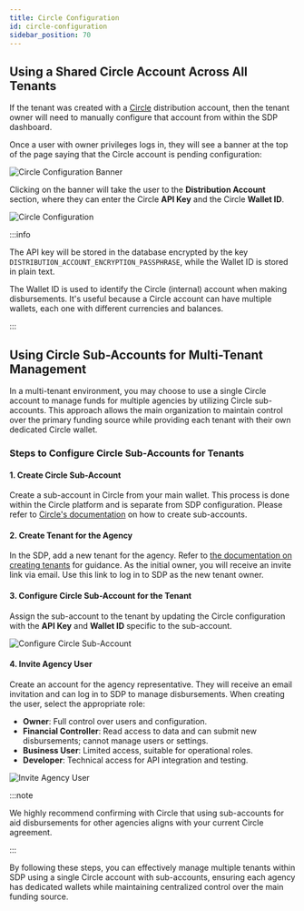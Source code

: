 ```yaml
---
title: Circle Configuration
id: circle-configuration
sidebar_position: 70
---
```


## Using a Shared Circle Account Across All Tenants

If the tenant was created with a [Circle] distribution account, then the tenant owner will need to manually configure that account from within the SDP dashboard.

Once a user with owner privileges logs in, they will see a banner at the top of the page saying that the Circle account is pending configuration:

![Circle Configuration Banner](/assets/SDP/SDP30.png)

Clicking on the banner will take the user to the **Distribution Account** section, where they can enter the Circle **API Key** and the Circle **Wallet ID**.

![Circle Configuration](/assets/SDP/SDP31.png)

:::info

The API key will be stored in the database encrypted by the key `DISTRIBUTION_ACCOUNT_ENCRYPTION_PASSPHRASE`, while the Wallet ID is stored in plain text.

The Wallet ID is used to identify the Circle (internal) account when making disbursements. It's useful because a Circle account can have multiple wallets, each one with different currencies and balances.

:::

## Using Circle Sub-Accounts for Multi-Tenant Management

In a multi-tenant environment, you may choose to use a single Circle account to manage funds for multiple agencies by utilizing Circle sub-accounts. This approach allows the main organization to maintain control over the primary funding source while providing each tenant with their own dedicated Circle wallet.

### Steps to Configure Circle Sub-Accounts for Tenants

#### 1. Create Circle Sub-Account

Create a sub-account in Circle from your main wallet. This process is done within the Circle platform and is separate from SDP configuration. Please refer to <a href="https://developers.circle.com/circle-mint/create-a-sub-account" target="_blank" rel="noopener noreferrer">Circle's documentation</a> on how to create sub-accounts.

#### 2. Create Tenant for the Agency

In the SDP, add a new tenant for the agency. Refer to <a href="https://developers.stellar.org/platforms/stellar-disbursement-platform/api-reference/admin" target="_blank" rel="noopener noreferrer">the documentation on creating tenants</a> for guidance. As the initial owner, you will receive an invite link via email. Use this link to log in to SDP as the new tenant owner.

#### 3. Configure Circle Sub-Account for the Tenant

Assign the sub-account to the tenant by updating the Circle configuration with the **API Key** and **Wallet ID** specific to the sub-account.

![Configure Circle Sub-Account](/assets/SDP/SDP32.png)

#### 4. Invite Agency User

Create an account for the agency representative. They will receive an email invitation and can log in to SDP to manage disbursements. When creating the user, select the appropriate role:

- **Owner**: Full control over users and configuration.
- **Financial Controller**: Read access to data and can submit new disbursements; cannot manage users or settings.
- **Business User**: Limited access, suitable for operational roles.
- **Developer**: Technical access for API integration and testing.

![Invite Agency User](/assets/SDP/SDP33.png)

:::note

We highly recommend confirming with Circle that using sub-accounts for aid disbursements for other agencies aligns with your current Circle agreement.

:::

By following these steps, you can effectively manage multiple tenants within SDP using a single Circle account with sub-accounts, ensuring each agency has dedicated wallets while maintaining centralized control over the main funding source.

[Circle]: https://www.circle.com

